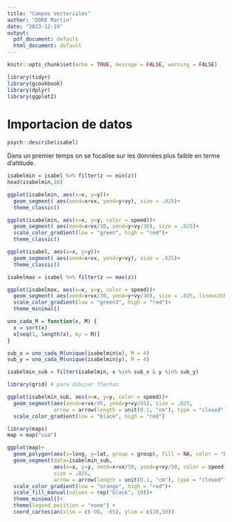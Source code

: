 ---
title: "Campos Vectoriales"
author: "DORE Martin"
date: "2023-12-19"
output:
  pdf_document: default
  html_document: default
---

```{r setup, include=FALSE}
knitr::opts_chunk$set(echo = TRUE, message = FALSE, warning = FALSE)
```

```{r}
library(tidyr)
library(gcookbook)
library(dplyr)
library(ggplot2)
```

# Importacion de datos
```{r}
psych::describe(isabel)
```

Dans un premier temps on se focalise sur les données plus faible en terme d'altitude.

```{r}
isabelmin = isabel %>% filter(z == min(z))
head(isabelmin,10)
```


```{r}
ggplot(isabelmin, aes(x=x, y=y))+
  geom_segment( aes(xend=x+vx, yend=y+vy), size = .025)+
  theme_classic()
```



```{r}
ggplot(isabelmin, aes(x=x, y=y, color = speed))+
  geom_segment( aes(xend=x+vx/30, yend=y+vy/30), size = .025)+
  scale_color_gradient(low = "green", high = "red")+
  theme_classic()
```



```{r}
ggplot(isabel, aes(x=x, y=y))+
  geom_segment( aes(xend=x+vx, yend=y+vy), size = .025)+
  theme_classic()
```


```{r}
isabelmax = isabel %>% filter(z == max(z))

ggplot(isabelmax, aes(x=x, y=y, color = speed))+
  geom_segment( aes(xend=x+vx/30, yend=y+vy/30), size = .025, linewidth = .5)+
  scale_color_gradient(low = "green3", high = "red")+
  theme_minimal()
```



```{r}
uno_cada_M = function(x, M) {
  x = sort(x)
  x[seq(1, length(x), by = M)]
}
```


```{r}
sub_x = uno_cada_M(unique(isabelmin$x), M = 4)
sub_y = uno_cada_M(unique(isabelmin$y), M = 4)
```



```{r}
isabelmin_sub = filter(isabelmin, x %in% sub_x & y %in% sub_y)
```



```{r}
library(grid) # para dibujar flechas

ggplot(isabelmin_sub, aes(x=x, y=y, color = speed))+
  geom_segment(aes(xend=x+vx/45, yend=y+vy/45), size = .025,
               arrow = arrow(length = unit(0.1, "cm"), type = "closed"))+
  scale_color_gradient(low = "black", high = "red")
```


```{r}
library(maps)
map = map("usa")
```


```{r}
ggplot(map)+
  geom_polygon(aes(x=long, y=lat, group = group), fill = NA, color = "black")+
  geom_segment(data=isabelmin_sub,
               aes(x=x, y=y, xend=x+vx/50, yend=y+vy/50, color = speed),
               size = .025,
               arrow = arrow(length = unit(0.1, "cm"), type = "closed"))+
  scale_color_gradient(low = "orange", high = "red")+
  scale_fill_manual(values = rep("black", 10))+
  theme_minimal()+
  theme(legend.position = "none") +
  coord_cartesian(xlim = c(-90, -65), ylim = c(20,50))
```
